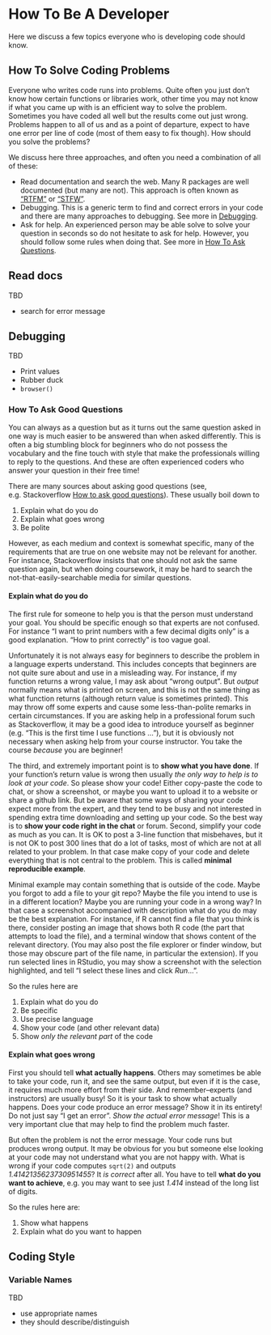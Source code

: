 # How To Be A Developer

Here we discuss a few topics everyone who is developing code should
know.


## How To Solve Coding Problems

Everyone who writes code runs into problems.  Quite often you just
don't know how certain functions or libraries work, other time you may
not know if what you came up with is an efficient way to solve the
problem.  Sometimes you have coded all well but the results come out
just wrong.  Problems happen to all of us and as a point of departure,
expect to have one error per line of code (most of them easy to fix though).
How should you solve the problems?

We discuss here three approaches, and often you need a combination of
all of these:

* Read documentation and search the web.  Many R packages are well
  documented (but many
  are not).  This approach is often known as
  ["RTFM"](https://en.wikipedia.org/wiki/RTFM) or
  ["STFW"](https://en.wiktionary.org/wiki/STFW).
* Debugging.  This is a generic term to find and correct errors in
  your code and there are many approaches to debugging.  See more in
  [Debugging](#developer-debugging). 
* Ask for help.  An experienced person may be able solve to solve your
  question in seconds so do not hesitate to ask for help.  However,
  you should follow some rules when doing that.  See more in [How To
  Ask Questions](#developer-howto-questions).


## Read docs

TBD

* search for error message


## Debugging {#developer-debugging}

TBD

* Print values
* Rubber duck
* `browser()`


### How To Ask Good Questions {#developer-howto-questions}

You can always as a question but as it turns out the same question
asked in one way is much easier to be answered than when asked
differently.  This is often a big stumbling block for beginners who do
not possess the vocabulary and the fine touch with style that make the
professionals willing to reply to the questions.  And these are often
experienced coders who answer your question in their free time!

There are many sources about asking good questions (see,
e.g. Stackoverflow [How to ask good
questions](https://stackoverflow.com/help/how-to-ask)).  These usually
boil down to 

1. Explain what do you do
2. Explain what goes wrong
3. Be polite

However, as each medium and context is somewhat specific, many of the
requirements that are true on one website may not be relevant for
another.  For instance, Stackoverflow insists that one should not ask
the same question again, but when doing coursework, it may be hard to
search the not-that-easily-searchable media for similar questions.


#### Explain what do you do

The first rule for someone to help you is that the person must
understand your goal.  You should be specific enough so that experts
are not confused.  For instance "I want to print numbers with a few
decimal digits only" is a good explanation.  "How to print correctly"
is too vague goal.

Unfortunately it is not always easy for beginners to describe the
problem in a language experts understand.  This includes concepts that
beginners are not quite sure about and use in a misleading way.  For
instance, if my function returns a wrong value, I may ask about "wrong
output".  But _output_ normally means what is printed on screen, and
this is not the same thing as what function returns (although return
value is sometimes printed).  This may throw off some experts and
cause some less-than-polite remarks in certain circumstances.  If you
are asking help in a professional forum such as Stackoverflow, it may
be a good idea to introduce yourself as beginner (e.g. "This is the
first time I use functions ... "), but it is obviously not necessary
when asking help from your course instructor.  You take the course
_because_ you are beginner!

The third, and extremely important point is to **show what you have
done**.  If your function's return value is wrong then usually _the
only way to help is to look at your code_.  So please show your code!
Either copy-paste the code to chat, or show a screenshot, or maybe you
want to upload it to a website or share a github link.  But be aware
that some ways of sharing your code expect more from the expert, and
they tend to be busy and not interested in spending extra time
downloading and setting up your code.  So the best way is to **show
your code right in the chat** or forum.  Second, simplify your code as
much as you can.  It is OK to post a 3-line function that misbehaves,
but it is not OK to post 300 lines that do a lot of tasks, most of
which are not at all related to your problem.  In that case make copy
of your code and delete everything that is not central to the
problem.  This is called **minimal reproducible example**.

Minimal example may contain something that is outside of the code.
Maybe you forgot to add a file to your git repo?  Maybe the file you
intend to use is in a different location?  Maybe you are running your
code in a wrong way?  In that case a screenshot accompanied with
description what do you do may be the best explanation.  For instance,
if R cannot find a file that you think is there, consider posting an
image that shows both R code (the part that attempts to load the
file), and a terminal window that shows content of the relevant
directory.  (You may also post the file explorer or finder window, but
those may obscure part of the file name, in particular the
extension).  If you run selected lines in RStudio, you may show a
screenshot with the selection highlighted, and tell "I select these
lines and click _Run_...".

So the rules here are

1. Explain what do you do
2. Be specific
3. Use precise language
4. Show your code (and other relevant data)
5. Show _only the relevant part_ of the code


#### Explain what goes wrong

First you should tell **what actually happens**.  Others may sometimes be able
to take your code, run it, and see the same output, but even if it is
the case, it requires much more effort from their side.  And
remember--experts (and instructors) are usually busy!  So it is your
task to show what actually happens.
Does your code
produce an error message?  Show it in its entirety!  Do not just say
"I get an error".  _Show the actual error message_!  This is a very
important clue that may help to find the problem much faster.

But often the problem is not the error message.  Your code runs but
produces wrong output.
It may be obvious for you but someone else looking at your code may
not understand what you are not happy with.  What is wrong if your
code computes `sqrt(2)` and outputs _1.4142135623730951455_?  It _is
correct_ after all.  You have to tell **what do you want to achieve**, e.g. you may
want to see just _1.414_ instead of the long list of digits.

So the rules here are:

1. Show what happens
2. Explain what do you want to happen


## Coding Style

### Variable Names

TBD

* use appropriate names
* they should describe/distinguish 
